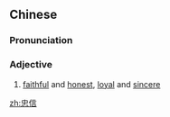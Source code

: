 ==Chinese==
{{zh-forms}}

===Pronunciation===
{{zh-pron
|m=zhōngxìn
|cat=a
}}

===Adjective===
{{zh-adj}}

# [[faithful]] and [[honest]], [[loyal]] and [[sincere]]

[[zh:忠信]]